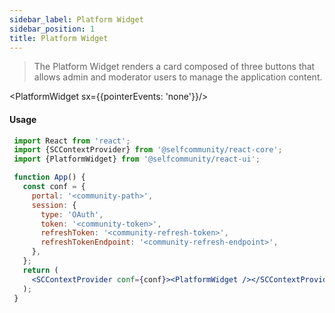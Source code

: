 ```yaml
---
sidebar_label: Platform Widget
sidebar_position: 1
title: Platform Widget
---
```


> The Platform Widget renders a card composed of three buttons that allows admin and moderator users to manage the application content.



<Logged><PlatformWidget sx={{pointerEvents: 'none'}}/></Logged>

#### Usage

```jsx
 import React from 'react';
 import {SCContextProvider} from '@selfcommunity/react-core';
 import {PlatformWidget} from '@selfcommunity/react-ui';

 function App() {
   const conf = {
     portal: '<community-path>',
     session: {
       type: 'OAuth',
       token: '<community-token>',
       refreshToken: '<community-refresh-token>',
       refreshTokenEndpoint: '<community-refresh-endpoint>',
     },
   };
   return (
     <SCContextProvider conf={conf}><PlatformWidget /></SCContextProvider>
   );
 }
```